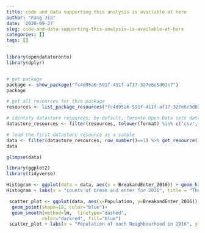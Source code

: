 ```yaml
---
title: code and data supporting this analysis is available at here
author: "Fang Jia"
date: '2020-09-27'
slug: code-and-data-supporting-this-analysis-is-available-at-here
categories: []
tags: []
---
```

```r
library(opendatatoronto)
library(dplyr)


# get package
package <- show_package("fc4d95a6-591f-411f-af17-327e6c5d03c7")
package

# get all resources for this package
resources <- list_package_resources("fc4d95a6-591f-411f-af17-327e6c5d03c7")

# identify datastore resources; by default, Toronto Open Data sets datastore resource format to CSV for non-geospatial and GeoJSON for geospatial resources
datastore_resources <- filter(resources, tolower(format) %in% c('csv', 'geojson'))

# load the first datastore resource as a sample
data <- filter(datastore_resources, row_number()==1) %>% get_resource()
data

glimpse(data)
```

```r
library(ggplot2)
library(tidyverse)

Histogram <- ggplot(data = data, aes(x = BreakandEnter_2016)) + geom_histogram(color = "blue", fill = "white", bins = 30)
Histogram + labs(x = "counts of break and enter for 2016", title = "The distribution of counts of break and enter for 2016" )

 scatter_plot <- ggplot(data, aes(x=Population, y=BreakandEnter_2016)) + 
  geom_point(shape=18, color="blue")+
  geom_smooth(method=lm,  linetype="dashed",
             color="darkred", fill="blue")
 scatter_plot + labs(x = "Population of each Neighbourhood in 2016", y = "counts of break and enter for 2016", title = "The relationship between Population and counts of break and enter for 2016")
```

